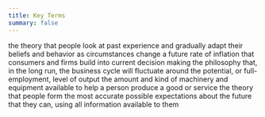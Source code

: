 ```yaml
---
title: Key Terms
summary: false
---
```


<Keyterm label="adaptive expectations">
  the theory that people look at past experience and gradually adapt their
  beliefs and behavior as circumstances change
</Keyterm>

<Keyterm label="expected inflation">
  a future rate of inflation that consumers and firms build into current
  decision making
</Keyterm>

<Keyterm label="neoclassical perspective">
  the philosophy that, in the long run, the business cycle will fluctuate around
  the potential, or full-employment, level of output
</Keyterm>

<Keyterm label="physical capital per person">
  the amount and kind of machinery and equipment available to help a person
  produce a good or service
</Keyterm>

<Keyterm label="rational expectations">
  the theory that people form the most accurate possible expectations about the
  future that they can, using all information available to them
</Keyterm>
